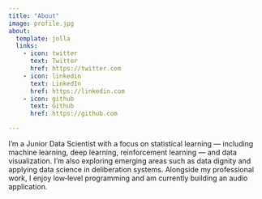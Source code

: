 ```yaml
---
title: "About"
image: profile.jpg
about:
  template: jolla
  links:
    - icon: twitter
      text: Twitter
      href: https://twitter.com
    - icon: linkedin
      text: LinkedIn
      href: https://linkedin.com
    - icon: github
      text: Github
      href: https://github.com

---
```


I’m a Junior Data Scientist with a focus on statistical learning — including machine learning, deep learning, reinforcement learning — and data visualization. I’m also exploring emerging areas such as data dignity and applying data science in deliberation systems. Alongside my professional work, I enjoy low‑level programming and am currently building an audio application.